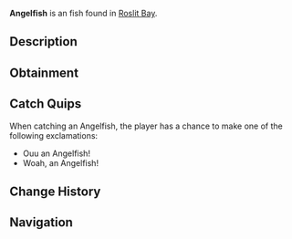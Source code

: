 {{FishInfobox
|image          = Angelfish.png
|rarity         = Unusual
|sea            = First Sea
|location       = [[Roslit Bay]]
|sublocation    = Coral Reef
|sources        = Fishing Rod, Volcanic Geode
|radar_location = 
|xp             = 60
|weather        = Clear
|time           = 
|season         = 
|bait           = Worm
|base_weight    = 2
|base_value     = 120
|weight_range   = 1.5
|base_chance    = 40
|base_resil     = 60
}}
'''Angelfish''' is an {{Rarity|Unusual}} fish found in [[Roslit Bay]].

== Description ==
{{Description|Angelfish are colorful and striking reef dwellers, known for their vibrant patterns and graceful swimming. Found in Roslit bays coral reef, they are a fun and elegant part of Roslits ecosystem.|Bestiary Entry}}

== Obtainment ==
{{Description|Found in Roslit Bays coral reef.|Bestiary Hint}}
{{Fish Availability|
Roslit Bay/Coral Reef
|top_rods      = 
Krampus's Rod\284652.6\251045.35;
Magma Rod\274000.42\241650.81;
Leviathan's Fang Rod\253662.81\171435.72;
Plastic Rod\250527\220943.16;
Free Spirit Rod\243766.91\155594.98;
Flimsy Rod\202196.66\270389.79;
Buddy Bond Rod\186105.77\225840.8;
Fast Rod\231571.92\259413.45;
Fischer's Rod\207285.1\232206.68;
Training Rod\185367.1\200498.68;
Trident Rod\238986.27\131516.15;
No-Life Rod\211432.26\176115.36;
Ethereal Prism Rod\207153.24\191384.28;
Astralhook Rod\206834.03\213052.02;
Seraphic Rod\206142.58\174270.53;
Rod Of The Forgotten Fang\197416.3\159050.7;
Challenger's Rod\195634.44\159579.41;
Blazebringer Rod\191549.66\158093.87;
Rod Of The Exalted One\186110.9\135653.66;
Rod Of The Depths\182207.02\144375.84;
Zeus Rod\180929.64\148335.2;
Verdant Shear Rod\180290.74\148777.11;
Depthseeker Rod\170677.63\135942.31;
Avalanche Rod\168135.93\121817.12;
Volcanic Rod\167308.68\112576.02;
Steady Rod\86067.4\52451.67
|recommended   = Trident Rod
}}

== Catch Quips ==
When catching an Angelfish, the player has a chance to make one of the following exclamations:
* Ouu an Angelfish!
* Woah, an Angelfish!

== Change History ==
{{Change History|{{subst:Current Version}}}}

== Navigation ==
{{Fish Navbox|Roslit Bay}}